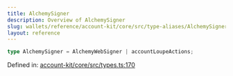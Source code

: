 ```yaml
---
title: AlchemySigner
description: Overview of AlchemySigner
slug: wallets/reference/account-kit/core/src/type-aliases/AlchemySigner
layout: reference
---
```


```ts
type AlchemySigner = AlchemyWebSigner | accountLoupeActions;
```

Defined in: [account-kit/core/src/types.ts:170](https://github.com/alchemyplatform/aa-sdk/blob/49e74eee8606f480b200b4612d00d950da8a8742/account-kit/core/src/types.ts#L170)
